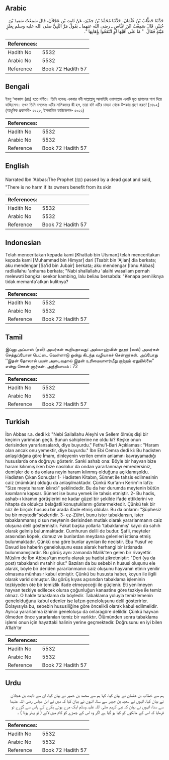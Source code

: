 ## Arabic


<div dir="rtl" lang="ar" style={{fontSize:'larger',backgroundColor:'#f8f9fa',padding:20}}>
حَدَّثَنَا خَطَّابُ بْنُ عُثْمَانَ، حَدَّثَنَا مُحَمَّدُ بْنُ حِمْيَرَ، عَنْ ثَابِتِ بْنِ عَجْلاَنَ، قَالَ سَمِعْتُ سَعِيدَ بْنَ جُبَيْرٍ، قَالَ سَمِعْتُ ابْنَ عَبَّاسٍ ـ رضى الله عنهما ـ يَقُولُ مَرَّ النَّبِيُّ صلى الله عليه وسلم بِعَنْزٍ مَيْتَةٍ فَقَالَ ‏ "‏ مَا عَلَى أَهْلِهَا لَوِ انْتَفَعُوا بِإِهَابِهَا ‏"‏‏.‏
</div>
<div style={{backgroundColor:'#f8f9fa',padding:20, marginBottom: 10}}><table> <thead> <tr> <th>References:</th> <th></th> </tr> </thead> <tbody><tr><td>Hadith No</td><td>5532</td></tr><tr><td>Arabic No</td><td>5532</td></tr><tr><td>Reference</td><td>Book 72 Hadith 57</td></tr></tbody></table></div>

## Bengali


<div dir="ltr" lang="bn" style={{fontSize:'larger',backgroundColor:'#f8f9fa',padding:20}}>
ইবনু ‘আব্বাস (রাঃ) হতে বর্ণিত। তিনি বলেনঃ একবার নবী সাল্লাল্লাহু আলাইহি ওয়াসাল্লাম একটি মৃত ছাগলের পাশ দিয়ে যাচ্ছিলেন। তখন তিনি বললেনঃ এটির মালিকদের কী হল, তারা যদি এটির চামড়া থেকে উপকার গ্রহণ করত! [১৪৯২] (আধুনিক প্রকাশনী- ৫১২৫, ইসলামিক ফাউন্ডেশন- ৫০২১)
</div>
<div style={{backgroundColor:'#f8f9fa',padding:20, marginBottom: 10}}><table> <thead> <tr> <th>References:</th> <th></th> </tr> </thead> <tbody><tr><td>Hadith No</td><td>5532</td></tr><tr><td>Arabic No</td><td>5532</td></tr><tr><td>Reference</td><td>Book 72 Hadith 57</td></tr></tbody></table></div>

## English


<div dir="ltr" lang="en" style={{fontSize:'larger',backgroundColor:'#f8f9fa',padding:20}}>
Narrated Ibn 'Abbas:The Prophet (ﷺ) passed by a dead goat and said, "There is no harm if its owners benefit from its skin
</div>
<div style={{backgroundColor:'#f8f9fa',padding:20, marginBottom: 10}}><table> <thead> <tr> <th>References:</th> <th></th> </tr> </thead> <tbody><tr><td>Hadith No</td><td>5532</td></tr><tr><td>Arabic No</td><td>5532</td></tr><tr><td>Reference</td><td>Book 72 Hadith 57</td></tr></tbody></table></div>

## Indonesian


<div dir="ltr" lang="id" style={{fontSize:'larger',backgroundColor:'#f8f9fa',padding:20}}>
Telah menceritakan kepada kami [Khattab bin Utsman] telah menceritakan kepada kami [Muhammad bin Himyar] dari [Tsabit bin 'Ajlan] dia berkata; aku mendengar [Sa'id bin Jubair] berkata; aku mendengar [Ibnu Abbas] radliallahu 'anhuma berkata; "Nabi shallallahu 'alaihi wasallam pernah melewati bangkai seekor kambing, lalu beliau bersabda: "Kenapa pemiliknya tidak memanfa'atkan kulitnya?
</div>
<div style={{backgroundColor:'#f8f9fa',padding:20, marginBottom: 10}}><table> <thead> <tr> <th>References:</th> <th></th> </tr> </thead> <tbody><tr><td>Hadith No</td><td>5532</td></tr><tr><td>Arabic No</td><td>5532</td></tr><tr><td>Reference</td><td>Book 72 Hadith 57</td></tr></tbody></table></div>

## Tamil


<div dir="ltr" lang="ta" style={{fontSize:'larger',backgroundColor:'#f8f9fa',padding:20}}>
இப்னு அப்பாஸ் (ரலி) அவர்கள் கூறியதாவது: அல்லாஹ்வின் தூதர் (ஸல்) அவர்கள் செத்துப்போன பெட்டை வெள்ளாடு ஒன்று கிடந்த வழியாகச் சென்றார்கள். அப்போது ‘‘இதன் தோலால் பயன் அடைவதால் இதன் உரிமையாளர்மீது குற்றம் ஏதுமில்லை” என்று சொன் னார்கள். அத்தியாயம் : 72
</div>
<div style={{backgroundColor:'#f8f9fa',padding:20, marginBottom: 10}}><table> <thead> <tr> <th>References:</th> <th></th> </tr> </thead> <tbody><tr><td>Hadith No</td><td>5532</td></tr><tr><td>Arabic No</td><td>5532</td></tr><tr><td>Reference</td><td>Book 72 Hadith 57</td></tr></tbody></table></div>

## Turkish


<div dir="ltr" lang="tr" style={{fontSize:'larger',backgroundColor:'#f8f9fa',padding:20}}>
İbn Abbas r.a. dedi ki: "Nebi Sallallahu Aleyhi ve Sellem ölmüş dişi bir keçinin yarimdan geçti. Bunun sahiplerine ne oldu ki? Keşke onun derisinden yararlansalardı, diye buyurdu." Fethu'l-Bari Açıklaması: "Haram olan ancak onu yemektir, diye buyurdu." İbn Ebi Cemra dedi ki: Bu hadisten anlaşıldığına göre İmam, dinleyenin verilen emrin anlamını kavrayamadığı hususlarda ona doğruyu gösterir. Sanki ashab ona: Böyle bir hayvan bize haram kılınmış iken bize nasılolur da ondan yararlanmayı emredersiniz, demişler de o da onlara neyin haram kılınmış olduğunu açıklamışoldu. Hadisten Çıkan Sonuçlar 1- Hadisten Kitabın, Sünnet ile tahsis edilmesinin caiz (mümkün) olduğu da anlaşılmaktadır. Çünkü Kur'an-ı Kerim'in lafzı: "Size meyte haram kılındı" şeklindedir. Bu da her durumda meytenin bütün kısımlarını kapsar. Sünnet ise bunu yemek ile tahsis etmiştir. 2- Bu hadis, ashab-ı kiramın görüşlerini ne kadar güzel bir şekilde ifade ettiklerini ve hitapta da oldukça belağatli konuştuklarını göstermektedir. Çünkü tek bir söz ile birçok hususu bir arada ifade etmiş oldular. Bu da onların: "Şüphesiz bu bir meytedir"sözleridir. 3- ez-Zühri, bunu ister tabaklansın, ister tabaklanmamış olsun meytenin derisinden mutlak olarak yararlanmanın caiz oluşuna delil göstermiştir. Fakat başka yollarla 'tabaklanmış' kaydı da sahih olarak gelmiş bulunmaktadır. Cumhurun delili de budur. Şafii, meyteler arasından köpek, domuz ve bunlardan meydana gelenleri istisna etmiş bulunmaktadır. Çünkü ona göre bunlar aynıları ile necistir. Ebu Yusuf ve Davud ise haberin geneloluşunu esas alarak herhangi bir istisnada bulunmamışlardır. Bu görüş aynı zamanda Malik'ten gelen bir rivayettir. Müslim de İbn Abbas'tan merfu olarak şu hadisi zikretmiştir: "Deri (ya da post) tabaklandı mı tahir olur." Bazıları da bu sebebi n hususi oluşunu ele alarak, böyle bir deriden yararlanmanın caiz oluşunu hayvanın etinin yenilir olmasına münhasır kabul etmiştir. Çünkü bu hususta haber, koyun ile ilgili olarak varid olmuştur. Bu görüş kıyas açısından tabaklama işleminin tezkiyeden öte bir temizlik ifade etmeyeceği ile güçlenir. Eti yenilmeyen hayvan tezkiye edilecek olursa çoğunluğun kanaatine göre tezkiye ile temiz olmaz. O halde tabaklama da böyledir. Tabaklama yoluyla temizlemenin genelolduğunu kabul edenler ise lafzın geneloluşunu delil gösterirler. Dolayısıyla bu, sebebin hususiliğine göre öncelikli olarak kabul edilmelidir. Ayrıca yararlanma izninin geneloluşu da onlaragöre delildir. Çünkü hayvan ölmeden önce yararlanılan temiz bir varlıktır. Ölümünden sonra tabaklama işlemi onun için hayattaki halinin yerine geçmektedir. Doğrusunu en iyi bilen A1lah'tır
</div>
<div style={{backgroundColor:'#f8f9fa',padding:20, marginBottom: 10}}><table> <thead> <tr> <th>References:</th> <th></th> </tr> </thead> <tbody><tr><td>Hadith No</td><td>5532</td></tr><tr><td>Arabic No</td><td>5532</td></tr><tr><td>Reference</td><td>Book 72 Hadith 57</td></tr></tbody></table></div>

## Urdu


<div dir="rtl" lang="ur" style={{fontSize:'larger',backgroundColor:'#f8f9fa',padding:20}}>
ہم سے خطاب بن عثمان نے بیان کیا، کہا ہم سے محمد بن حمیر نے بیان کیا، ان سے ثابت بن عجلان نے بیان کیا، انہوں نے سعید بن جبیر سے سنا، انہوں نے بیان کیا کہ میں نے ابن عباس رضی اللہ عنہما سے سنا، انہوں نے بیان کہ نبی کریم صلی اللہ علیہ وسلم ایک مرے ہوئے بکرے کے پاس سے گزرے تو فرمایا کہ اس کے مالکوں کو کیا ہو گیا ہے اگر وہ اس کے چمڑے کو کام میں لاتے ( تو بہتر ہوتا ) ۔
</div>
<div style={{backgroundColor:'#f8f9fa',padding:20, marginBottom: 10}}><table> <thead> <tr> <th>References:</th> <th></th> </tr> </thead> <tbody><tr><td>Hadith No</td><td>5532</td></tr><tr><td>Arabic No</td><td>5532</td></tr><tr><td>Reference</td><td>Book 72 Hadith 57</td></tr></tbody></table></div>